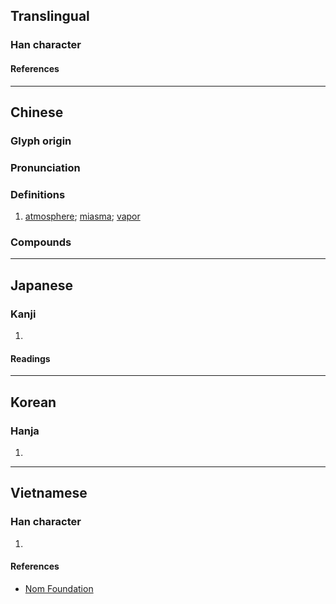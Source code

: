 {{character info}}
==Translingual==

===Han character===
{{Han char|rn=84|rad=气|as=04|sn=8|four=80217|canj=ONCSH|ids=⿹气分}}

====References====
{{Han ref|kx=0599.050|dkj=17048|dj=0990.180|hdz=32010.130|uh=6C1B}}

----

==Chinese==
{{zh-forms}}

===Glyph origin===
{{Han etym}}

===Pronunciation===
{{zh-pron
|m=fēn
|c=fan1
|h=pfs=
|md=
|mn=hun
|mn-t=hung1
|w=
|mc=y
|oc=y
|cat=n
}}

===Definitions===
{{zh-hanzi}}

# [[atmosphere]]; [[miasma]]; [[vapor]]

===Compounds===
{{zh-der|氛圍|俗氛|妖氛|氛祲|氛氳|氣氛|氛厲|海氛|氛昏|氛邪|靈氛|翠氛}}

----

==Japanese==

===Kanji===
{{ja-kanji|grade=|rs=气04}}

# {{rfdef|ja|sort=气04}}

====Readings====
{{ja-readings
|goon=ぶん
|kanon=ふん
|kun=き-, わざわ-い<わざは-ひ
}}

----

==Korean==

===Hanja===
{{ko-hanja|분}}

# {{rfdef|ko|sort=气04}}

----

==Vietnamese==

===Han character===
{{vi-readings|rs=气04|reading=phân}}

# {{rfdef|vi|sort=气04}}

====References====
* [http://nomfoundation.org/common/nom_details.php?codepoint=6c1b Nom Foundation]
